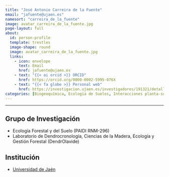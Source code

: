 ```yaml
---
title: "José Antonio Carreira de la Fuente"
email: "jafuente@ujaen.es"  
namesort: "carreira_de_la_fuente"
image: avatar_carreira_de_la_fuente.jpg
page-layout: full
about: 
  id: person-profile
  template: trestles
  image-shape: round
  image: avatar_carreira_de_la_fuente.jpg
  links:
    - icon: envelope
      text: Email
      href: jafuente@ujaen.es
    - text: "{{< ai orcid >}} ORCID"
      href: https://orcid.org/0000-0002-5995-076X
    - text: "{{< fa globe >}} Personal web"
      href: https://investigacion.ujaen.es/investigadores/191321/detalle
categories: [Biogeoquímica, Ecología de Suelos, Interacciones planta-suelo, Dinámica forestal, Dendroecología]
---
```

 
<hr>

:::{#person-profile}

## Grupo de Investigación
- Ecología Forestal y del Suelo (PAIDI RNM-296)
- Laboratorio de Dendrocronología, Ciencias de la Madera, Ecología y Gestión Forestal (DendrOlavide)

## Institución
- [Universidad de Jaén](https://www.ujaen.es/)

:::
